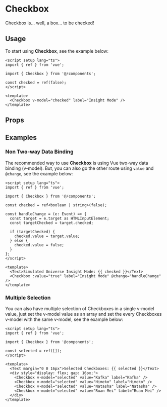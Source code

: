 
<Meta title="Components/Checkbox" component={Checkbox} />

# Checkbox
Checkbox is... well, a box... to be checked!

## Usage
To start using **Checkbox**, see the example below:

<div className="demo-block">
  <Story of={CheckboxStories.DocUsage} />

  ```tsx
  <script setup lang="ts">
  import { ref } from 'vue';

  import { Checkbox } from '@/components';

  const checked = ref(false);
  </script>

  <template>
    <Checkbox v-model="checked" label="Insight Mode" />
  </template>
  ```
</div>

## Props
<ArgTypes of={Checkbox} />

## Examples
### Non Two-way Data Binding
The recommended way to use **Checkbox** is using Vue two-way data binding (v-model). But, you can also go the other route
using `value` and `@change`, see the example below:

<div className="demo-block">
  <Story of={CheckboxStories.DocUsingValue} />

  ```tsx
  <script setup lang="ts">
  import { ref } from 'vue';

  import { Checkbox } from '@/components';

  const checked = ref<boolean | string>(false);

  const handleChange = (e: Event) => {
    const target = e.target as HTMLInputElement;
    const targetChecked = target.checked;

    if (targetChecked) {
      checked.value = target.value;
    } else {
      checked.value = false;
    }
  };
  </script>

  <template>
    <Text>Simulated Universe Insight Mode: {{ checked }}</Text>
    <Checkbox :value="true" label="Insight Mode" @change="handleChange" />
  </template>
  ```
</div>

### Multiple Selection
You can also have multiple selection of Checkboxes in a single v-model value, just set the v-model value as an array and
set the every Checkboxes v-model with the same v-model, see the example below:

<div className="demo-block">
<Story of={CheckboxStories.DocMultiple} />

```tsx
<script setup lang="ts">
import { ref } from 'vue';

import { Checkbox } from '@components';

const selected = ref([]);
</script>

<template>
  <Text margin="0 0 16px">Selected Checkboxes: {{ selected }}</Text>
  <div style="display: flex; gap: 16px;">
    <Checkbox v-model="selected" value="Kafka" label="Kafka" />
    <Checkbox v-model="selected" value="Himeko" label="Himeko" />
    <Checkbox v-model="selected" value="Natasha" label="Natasha" />
    <Checkbox v-model="selected" value="Ruan Mei" label="Ruan Mei" />
  </div>
</template>
```
</div>
